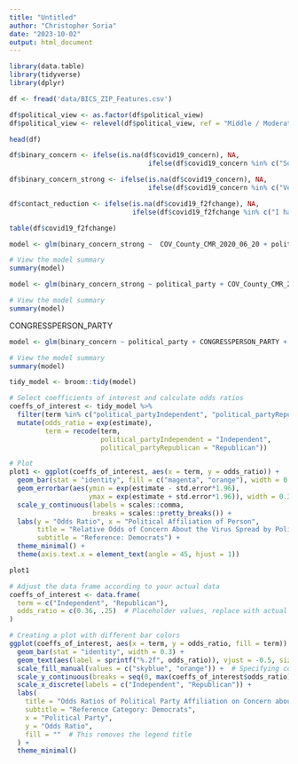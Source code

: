```yaml
---
title: "Untitled"
author: "Christopher Soria"
date: "2023-10-02"
output: html_document
---
```


```r
library(data.table)
library(tidyverse)
library(dplyr)
```

```r
df <- fread('data/BICS_ZIP_Features.csv')

df$political_view <- as.factor(df$political_view)
df$political_view <- relevel(df$political_view, ref = "Middle / Moderate")

head(df)
```
```r
df$binary_concern <- ifelse(is.na(df$covid19_concern), NA,
                                   ifelse(df$covid19_concern %in% c("Somewhat concerned", "Very concerned"), 1, 0))

df$binary_concern_strong <- ifelse(is.na(df$covid19_concern), NA,
                                   ifelse(df$covid19_concern %in% c("Very concerned"), 1, 0))

df$contact_reduction <- ifelse(is.na(df$covid19_f2fchange), NA,
                               ifelse(df$covid19_f2fchange %in% c("I have greatly reduced face-to-face interaction with others"), 1, 0))

table(df$covid19_f2fchange)
```


```r
model <- glm(binary_concern_strong ~  COV_County_CMR_2020_06_20 + political_party, data = df, family = binomial)

# View the model summary
summary(model)
```
```r
model <- glm(binary_concern_strong ~ political_party + COV_County_CMR_2020_06_20 + State_Government_Response_Index_11192020 + resp_sex + resp_educ + resp_yob, data = df, family = binomial)

# View the model summary
summary(model)
```

CONGRESSPERSON_PARTY
```r
model <- glm(binary_concern ~ political_party + CONGRESSPERSON_PARTY + COV_County_CMR_2020_06_20 + State_Government_Response_Index_11192020 + resp_sex + resp_educ + resp_yob, data = df, family = binomial)

# View the model summary
summary(model)
```

```r
tidy_model <- broom::tidy(model)

# Select coefficients of interest and calculate odds ratios
coeffs_of_interest <- tidy_model %>% 
  filter(term %in% c("political_partyIndependent", "political_partyRepublican")) %>%
  mutate(odds_ratio = exp(estimate),
         term = recode(term, 
                       political_partyIndependent = "Independent", 
                       political_partyRepublican = "Republican"))

# Plot
plot1 <- ggplot(coeffs_of_interest, aes(x = term, y = odds_ratio)) +
  geom_bar(stat = "identity", fill = c("magenta", "orange"), width = 0.7) +
  geom_errorbar(aes(ymin = exp(estimate - std.error*1.96), 
                    ymax = exp(estimate + std.error*1.96)), width = 0.3) +
  scale_y_continuous(labels = scales::comma, 
                     breaks = scales::pretty_breaks()) +
  labs(y = "Odds Ratio", x = "Political Affiliation of Person", 
       title = "Relative Odds of Concern About the Virus Spread by Political Affiliation",
       subtitle = "Reference: Democrats") +
  theme_minimal() +
  theme(axis.text.x = element_text(angle = 45, hjust = 1))

plot1
```

```r


# Adjust the data frame according to your actual data
coeffs_of_interest <- data.frame(
  term = c("Independent", "Republican"),
  odds_ratio = c(0.36, .25)  # Placeholder values, replace with actual data
)

# Creating a plot with different bar colors
ggplot(coeffs_of_interest, aes(x = term, y = odds_ratio, fill = term)) + 
  geom_bar(stat = "identity", width = 0.3) +
  geom_text(aes(label = sprintf("%.2f", odds_ratio)), vjust = -0.5, size = 4) +
  scale_fill_manual(values = c("skyblue", "orange")) +  # Specifying colors for each bar here
  scale_y_continuous(breaks = seq(0, max(coeffs_of_interest$odds_ratio), by = 0.5)) +
  scale_x_discrete(labels = c("Independent", "Republican")) +
  labs(
    title = "Odds Ratios of Political Party Affiliation on Concern about the Pandemic",
    subtitle = "Reference Category: Democrats",
    x = "Political Party",
    y = "Odds Ratio",
    fill = ""  # This removes the legend title
  ) +
  theme_minimal()
```

